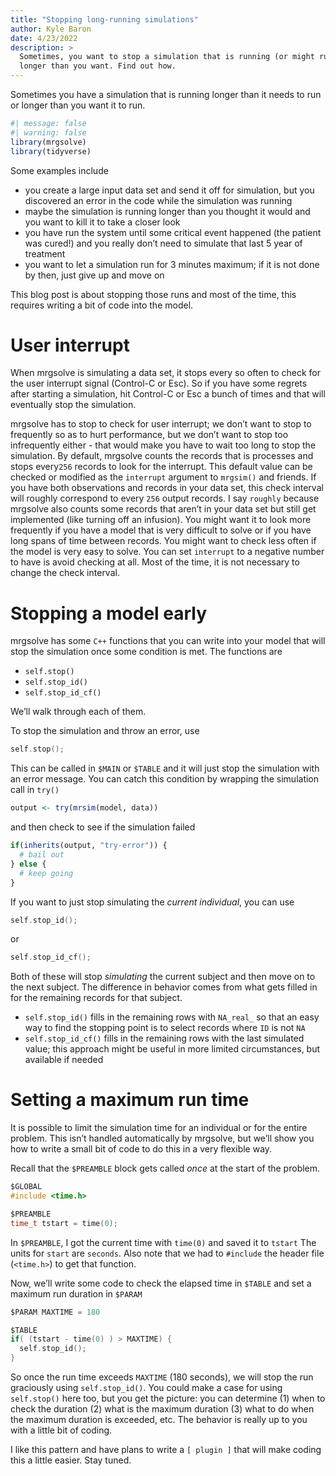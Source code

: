 ```yaml
---
title: "Stopping long-running simulations"
author: Kyle Baron
date: 4/23/2022
description: > 
  Sometimes, you want to stop a simulation that is running (or might run) 
  longer than you want. Find out how.
---
```


Sometimes you have a simulation that is running longer than it needs to run 
or longer than you want it to run.

```r
#| message: false
#| warning: false
library(mrgsolve)
library(tidyverse)
```

Some examples include

- you create a large input data set and send it off for simulation, but you 
  discovered an error in the code while the simulation was running
- maybe the simulation is running longer than you thought it would and you want 
  to kill it to take a closer look
- you have run the system until some critical event happened (the patient was 
  cured!) and you really don't need to simulate that last 5 year of treatment
- you want to let a simulation run for 3 minutes maximum; if it is not done by 
  then, just give up and move on

This blog post is about stopping those runs and most of the time, this requires
writing a bit of code into the model. 

# User interrupt

When mrgsolve is simulating a data set, it stops every so often to check for the
user interrupt signal (Control-C or Esc). So if you have some regrets after
starting a simulation, hit Control-C or Esc a bunch of times and that will 
eventually stop the simulation. 

mrgsolve has to stop to check for user interrupt; we don't want to stop to 
frequently so as to hurt performance, but we don't want to stop too 
infrequently either - that would make you have to wait too long to stop the 
simulation. By default, mrgsolve counts the records that is processes and 
stops every`256` records to look for the interrupt. This default value can be
checked or modified as the `interrupt` argument to `mrgsim()` and friends.
If you have both observations and records in your data set, this check interval
will roughly correspond to every `256` output records. I say `roughly` because 
mrgsolve also counts some records that aren't in your data set but still 
get implemented (like turning off an infusion). You might want it to look more
frequently if you have a model that is very difficult to solve or if you have 
long spans of time between records. You might want to check less often if 
the model is very easy to solve. You can set `interrupt` to a negative number 
to have is avoid checking at all. Most of the time, it is not necessary to 
change the check interval.

# Stopping a model early 

mrgsolve has some `C++` functions that you can write into your model that will 
stop the simulation once some condition is met. The functions are

- `self.stop()`
- `self.stop_id()`
- `self.stop_id_cf()`

We'll walk through each of them. 

To stop the simulation and throw an error, use 

```c
self.stop();
```

This can be called in `$MAIN` or `$TABLE` and it will just stop the simulation
with an error message. You can catch this condition by wrapping the simulation 
call in `try()`

```r
output <- try(mrsim(model, data))
```

and then check to see if the simulation failed

```r
if(inherits(output, "try-error")) {
  # bail out  
} else {
  # keep going  
}
```

If you want to just stop simulating the _current individual_, you can use 

```c
self.stop_id();
```

or 

```c
self.stop_id_cf();
```

Both of these will stop _simulating_ the current subject and then move on to the 
next subject. The difference in behavior comes from what gets filled in for 
the remaining records for that subject. 

- `self.stop_id()` fills in the remaining rows with `NA_real_` so that an easy 
  way to find the stopping point is to select records where `ID` is not `NA`
- `self.stop_id_cf()` fills in the remaining rows with the last simulated value; 
  this approach might be useful in more limited circumstances, but available if
  needed
  

# Setting a maximum run time

It is possible to limit the simulation time for an individual or for the entire
problem. This isn't handled automatically by mrgsolve, but we'll show you how 
to write a small bit of code to do this in a very flexible way.

Recall that the `$PREAMBLE` block gets called _once_ at the start of the problem. 

```c
$GLOBAL
#include <time.h>

$PREAMBLE
time_t tstart = time(0);
```


In `$PREAMBLE`, I got the current time with `time(0)` and saved it to `tstart` 
The units for `start` are `seconds`. Also note that we had to `#include` the 
header file (`<time.h>`) to get that function. 

Now, we'll write some code to check the elapsed time in `$TABLE` and set a 
maximum run duration in `$PARAM`

```c
$PARAM MAXTIME = 180

$TABLE
if( (tstart - time(0) ) > MAXTIME) {
  self.stop_id();
}
```

So once the run time exceeds `MAXTIME` (180 seconds), we will stop the run 
graciously using `self.stop_id()`. You could make a case for using `self.stop()`
here too, but you get the picture: you can determine (1) when to check the 
duration (2) what is the maximum duration (3) what to do when the maximum 
duration is exceeded, etc. The behavior is really up to you with a little bit
of coding. 

I like this pattern and have plans to write a `[ plugin ]` that will make 
coding this a little easier. Stay tuned. 
